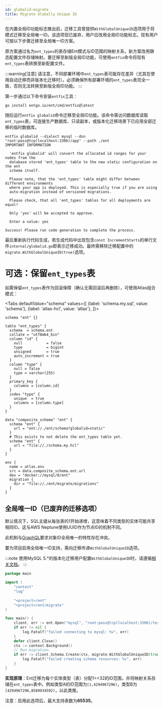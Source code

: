 ```yaml
---
id: globalid-migrate
title: Migrate Globally Unique ID
---
```



在内置全局ID功能标志推出前，迁移工具曾提供`WithGlobalUniqueID`选项用于将模式迁移至全局唯一ID。该选项现已废弃，用户应改用全局ID功能标志。现有用户可按以下步骤迁移至全局唯一ID方案。

原方案通过名为`ent_types`的表存储Ent模式与ID范围的映射关系，新方案改用静态配置文件存储映射。要迁移至新版全局ID功能，可使用`entfix`命令将现有`ent_types`表转换至新配置文件。

:::warning[注意]
请注意，不同部署环境中`ent_types`表可能存在差异（尤其在使用自动迁移而非版本化迁移时）。必须确保所有部署环境的`ent_types`表完全一致，否则无法转换至新版全局ID功能。
:::

第一步通过以下命令安装`entfix`工具：

```shell
go install entgo.io/ent/cmd/entfix@latest
```

随后运行`entfix globalid`命令迁移至全局ID功能。该命令需访问数据库读取`ent_types`表，可连接生产数据库、只读副本，或版本化迁移场景下已应用全部迁移的临时数据库。

```shell
entfix globalid --dialect mysql --dsn "root:pass@tcp(localhost:3306)/app" --path ./ent
IMPORTANT INFORMATION

  'entfix globalid' will convert the allocated id ranges for your nodes from the 
  database stored 'ent_types' table to the new static configuration on the ent 
  schema itself.

  Please note, that the 'ent_types' table might differ between different environments 
  where your app is deployed. This is especially true if you are using 
  auto-migration instead of versioned migrations.

  Please check, that all 'ent_types' tables for all deployments are equal!

  Only 'yes' will be accepted to approve.

  Enter a value: yes

Success! Please run code generation to complete the process.
```

最后重新执行代码生成，若生成代码中出现包含`const IncrementStarts`的单行文件`internal/globalid.go`即表示迁移成功。最终需移除迁移配置中的`migrate.WithGlobalUniqueID(true)`选项。

# 可选：保留`ent_types`表

如需保留`ent_types`表作为回滚保障（确认无需回滚后再删除），可使用Atlas组合模式：

<Tabs
defaultValue="schema"
values={[
{label: 'schema.my.sql', value: 'schema'},
{label: 'atlas-hcl', value: 'atlas'},
]}>
<TabItem value="schema">

```hcl
schema "ent" {}

table "ent_types" {
  schema  = schema.ent
  collate = "utf8mb4_bin"
  column "id" {
    null           = false
    type           = bigint
    unsigned       = true
    auto_increment = true
  }
  column "type" {
    null = false
    type = varchar(255)
  }
  primary_key {
    columns = [column.id]
  }
  index "type" {
    unique  = true
    columns = [column.type]
  }
}
```

```hcl
data "composite_schema" "ent" {
  schema "ent" {
    url = "ent://./ent/schema?globalid=static"
  }
  # This exists to not delete the ent_types table yet.
  schema "ent" {
    url = "file://./schema.my.hcl"
  }
}

env {
  name = atlas.env
  src = data.composite_schema.ent.url
  dev = "docker://mysql/8/ent"
  migration {
    dir = "file://./ent/migrate/migrations"
  }
}
```

## 全局唯一ID（已废弃的迁移选项）

默认情况下，SQL主键从每张表的1开始递增，这意味着不同类型的实体可能共享相同ID。这与AWS Neptune使用UUID作为节点ID的机制不同。

此机制与[GraphQL](https://graphql.org/learn/schema/#scalar-types)要求对象ID全局唯一的特性存在冲突。

要为项目启用全局唯一ID支持，需向迁移传递`WithGlobalUniqueID`选项。

:::note
使用MySQL 5.*的版本化迁移用户配置`WithGlobalUniqueID`时，请遵循[相关文档](versioned-migrations.mdx#a-word-on-global-unique-ids)。
:::

```go
package main

import (
	"context"
	"log"
	
	"<project>/ent"
	"<project>/ent/migrate"
)

func main() {
	client, err := ent.Open("mysql", "root:pass@tcp(localhost:3306)/test")
	if err != nil {
		log.Fatalf("failed connecting to mysql: %v", err)
	}
	defer client.Close()
	ctx := context.Background()
	// Run migration.
	if err := client.Schema.Create(ctx, migrate.WithGlobalUniqueID(true)); err != nil {
		log.Fatalf("failed creating schema resources: %v", err)
	}
}
```

**实现原理**：Ent迁移为每个实体类型（表）分配1<<32的ID范围，并将映射关系存储在`ent_types`表中。例如类型A的ID范围为`[1,4294967296)`，类型B为`[4294967296,8589934592)`，以此类推。

注意：启用此选项后，最大支持表数为**65535**。